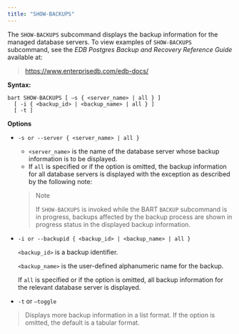 ```yaml
---
title: "SHOW-BACKUPS"
---
```


The `SHOW-BACKUPS` subcommand displays the backup information for the managed database servers. To view examples of `SHOW-BACKUPS` subcommand, see the *EDB Postgres Backup and Recovery Reference Guide* available at:

> <https://www.enterprisedb.com/edb-docs/>

**Syntax:**

``` text
bart SHOW-BACKUPS [ –s { <server_name> | all } ]
  [ -i { <backup_id> | <backup_name> | all } ]
  [ -t ]
```

**Options**

  - `-s or --server { <server_name> | all }`
    
      - `<server_name>` is the name of the database server whose backup information is to be displayed.
      - If `all` is specified or if the option is omitted, the backup information for all database servers is displayed with the exception as described by the following note:
    
    > 
    > 
    > <div class="note">
    > 
    > <div class="title">
    > 
    > Note
    > 
    > </div>
    > 
    > If `SHOW-BACKUPS` is invoked while the BART `BACKUP` subcommand is in progress, backups affected by the backup process are shown in progress status in the displayed backup information.
    > 
    > </div>

  - `-i or --backupid { <backup_id> | <backup_name> | all }`
    
    `<backup_id>` is a backup identifier.
    
    `<backup_name>` is the user-defined alphanumeric name for the backup.
    
    If `all` is specified or if the option is omitted, all backup information for the relevant database server is displayed.

  - `-t` or `–toggle`

> Displays more backup information in a list format. If the option is omitted, the default is a tabular format.
